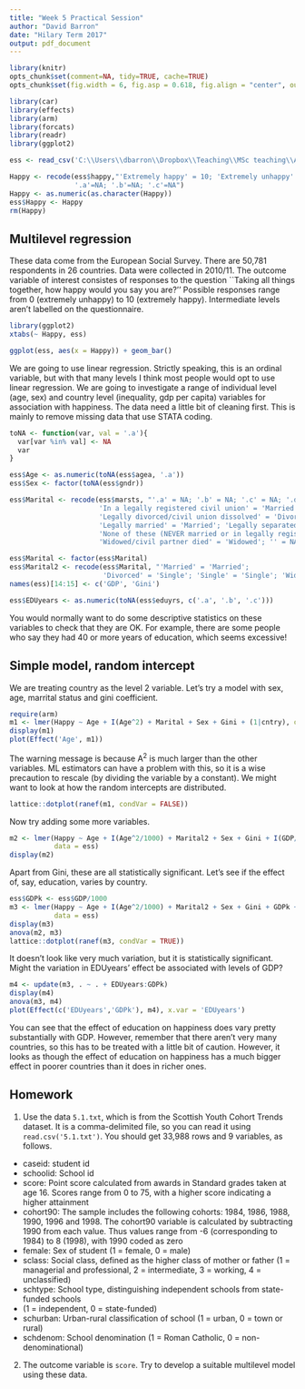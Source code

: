 ```yaml
---
title: "Week 5 Practical Session"
author: "David Barron"
date: "Hilary Term 2017"
output: pdf_document
---
```



```r
library(knitr)
opts_chunk$set(comment=NA, tidy=TRUE, cache=TRUE)
opts_chunk$set(fig.width = 6, fig.asp = 0.618, fig.align = "center", out.width = "80%")

library(car)
library(effects)
library(arm)
library(forcats)
library(readr)
library(ggplot2)
```

```r
ess <- read_csv('C:\\Users\\dbarron\\Dropbox\\Teaching\\MSc teaching\\Advanced Quant\\data\\ESS/ess.csv')

Happy <- recode(ess$happy,"'Extremely happy' = 10; 'Extremely unhappy' = 0;
                '.a'=NA; '.b'=NA; '.c'=NA")
Happy <- as.numeric(as.character(Happy))
ess$Happy <- Happy
rm(Happy)
```

## Multilevel regression
These data come from the European Social Survey. There are 50,781 respondents in 26 countries.  Data were collected in 2010/11.  The outcome variable of interest consistes of responses to the question ``Taking all things together, how happy would you say you are?''  Possible responses range from 0 (extremely unhappy) to 10 (extremely happy).  Intermediate levels aren't labelled on the questionnaire.  

```r
library(ggplot2)
xtabs(~ Happy, ess)

ggplot(ess, aes(x = Happy)) + geom_bar()
```

We are going to use linear regression. Strictly speaking, this is an ordinal variable, but with that many levels I think most people would opt to use linear regression.  We are going to investigate a range of individual level (age, sex) and country level (inequality, gdp per capita) variables for association with happiness.  The data need a little bit of cleaning first.  This is mainly to remove missing data that use STATA coding. 

```r
toNA <- function(var, val = '.a'){
  var[var %in% val] <- NA
  var
}

ess$Age <- as.numeric(toNA(ess$agea, '.a'))
ess$Sex <- factor(toNA(ess$gndr))

ess$Marital <- recode(ess$marsts, "'.a' = NA; '.b' = NA; '.c' = NA; '.d' = NA;
                      'In a legally registered civil union' = 'Married'; 
                      'Legally divorced/civil union dissolved' = 'Divorced'; 
                      'Legally married' = 'Married'; 'Legally separated' = 'Divorced'; 
                      'None of these (NEVER married or in legally registered civil' = 'Single';
                      'Widowed/civil partner died' = 'Widowed'; '' = NA")

ess$Marital <- factor(ess$Marital)
ess$Marital2 <- recode(ess$Marital, "'Married' = 'Married';
                       'Divorced' = 'Single'; 'Single' = 'Single'; 'Widowed' = 'Single'")
names(ess)[14:15] <- c('GDP', 'Gini')

ess$EDUyears <- as.numeric(toNA(ess$eduyrs, c('.a', '.b', '.c')))
```

You would normally want to do some descriptive statistics on these variables to check that they are OK. For example, there are some people who say they had 40 or more years of education, which seems excessive!

## Simple model, random intercept
We are treating country as the level 2 variable.  Let's try a model with sex, age, marrital status and gini coefficient.

```r
require(arm)
m1 <- lmer(Happy ~ Age + I(Age^2) + Marital + Sex + Gini + (1|cntry), data = ess)
display(m1)
plot(Effect('Age', m1))
```

The warning message is because A^2^ is much larger than the other variables.  ML estimators can have a problem with this, so it is a wise precaution to rescale (by dividing the variable by a constant).  We might want to look at how the random intercepts are distributed.

```r
lattice::dotplot(ranef(m1, condVar = FALSE))
```

Now try adding some more variables.
```r
m2 <- lmer(Happy ~ Age + I(Age^2/1000) + Marital2 + Sex + Gini + I(GDP/1000) + EDUyears + (1|cntry), 
           data = ess)
display(m2)
```

Apart from Gini, these are all statistically significant.  Let's see if the effect of, say, education, varies by country.

```r
ess$GDPk <- ess$GDP/1000
m3 <- lmer(Happy ~ Age + I(Age^2/1000) + Marital2 + Sex + Gini + GDPk + EDUyears + (1 + EDUyears|cntry), 
           data = ess)
display(m3)
anova(m2, m3)
lattice::dotplot(ranef(m3, condVar = TRUE))
```

It doesn't look like very much variation, but it is statistically significant.  Might the variation in EDUyears' effect be associated with levels of GDP?

```r
m4 <- update(m3, . ~ . + EDUyears:GDPk)
display(m4)
anova(m3, m4)
plot(Effect(c('EDUyears','GDPk'), m4), x.var = 'EDUyears')
```

You can see that the effect of education on happiness does vary pretty substantially with GDP.  However, remember that there aren't very many countries, so this has to be treated with a little bit of caution.  However, it looks as though the effect of education on happiness has a much bigger effect in poorer countries than it does in richer ones.

## Homework
1. Use the data `5.1.txt`, which is from the Scottish Youth Cohort Trends dataset.  It is a comma-delimited file, so you can read it using `read.csv('5.1.txt')`.  You should get 33,988 rows and 9 variables, as follows.

* caseid: student id
* schoolid: School id
* score: Point score calculated from awards in Standard grades taken at age 16. Scores range from 0 to 75, with a higher score indicating a higher attainment
* cohort90: The sample includes the following cohorts: 1984, 1986, 1988, 1990, 1996 and 1998. The cohort90 variable is calculated by subtracting 1990 from each value. Thus values range from -6 (corresponding to 1984) to 8 (1998), with 1990 coded as zero 
* female:  Sex of student (1 = female, 0 = male) 
* sclass: Social class, defined as the higher class of mother or father (1 = managerial and professional, 2 = intermediate, 3 = working, 4 = unclassified) 
* schtype: School type, distinguishing independent schools from state-funded schools 
*   (1 = independent, 0 = state-funded) 
* schurban: Urban-rural classification of school (1 = urban, 0 = town or rural) 
* schdenom: School denomination (1 = Roman Catholic, 0 = non-denominational)

2. The outcome variable is `score`. Try to develop a suitable multilevel model using these data.
